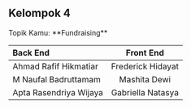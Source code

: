## Kelompok 4

 
<Callout type='error' emoji="ℹ️">
  Topik Kamu: **Fundraising**
</Callout>


| Back End  | Front End | 
| :----- | :----: | 
| Ahmad Rafif Hikmatiar  |  Frederick Hidayat   | 
| M Naufal Badruttamam | Mashita Dewi  | 
| Apta Rasendriya Wijaya | Gabriella Natasya  | 

